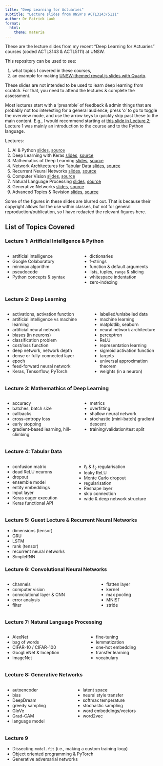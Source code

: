 ```yaml
---
title: "Deep Learning for Actuaries"
subtitle: "Lecture slides from UNSW's ACTL3143/5111"
author: Dr Patrick Laub
format:
  html:
    theme: materia
---
```


These are the lecture slides from my recent "Deep Learning for Actuaries" courses (coded ACTL3143 & ACTL5111) at UNSW.


This repository can be used to see:

1. what topics I covered in these courses,
2. an example for making [UNSW-themed reveal.js slides with Quarto](https://github.com/Pat-Laub/UNSW-Quarto-Slides-Template).

These slides are not intended to be used to learn deep learning from scratch.
For that, you need to attend the lectures & complete the assessment.

::: {.callout-note}
Most lectures start with a 'preamble' of feedback & admin things that are probably not too interesting for a general audience; press 'o' to go to toggle the overview mode, and use the arrow keys to quickly skip past these to the main content.
E.g., I would recommend starting at [this slide in Lecture 2](Lecture-2-Deep-Learning-Keras/deep-learning-keras.html#/machine-learning); Lecture 1 was mainly an introduction to the course and to the Python language.
:::

Lectures:

1. AI & Python [slides](Lecture-1-Artificial-Intelligence/artificial-intelligence.html), [source](http://github.com/Pat-Laub/DeepLearningForActuaries/blob/main/Lecture-1-Artificial-Intelligence/artificial-intelligence.qmd)
2. Deep Learning with Keras [slides](Lecture-2-Deep-Learning-Keras/deep-learning-keras.html), [source](http://github.com/Pat-Laub/DeepLearningForActuaries/blob/main/Lecture-2-Deep-Learning-Keras/deep-learning-keras.qmd)
3. Mathematics of Deep Learning [slides](Lecture-3-Mathematics-Of-Deep-Learning/mathematics-of-deep-learning.html), [source](http://github.com/Pat-Laub/DeepLearningForActuaries/blob/main/Lecture-3-Mathematics-Of-Deep-Learning/mathematics-of-deep-learning.qmd)
4. Network Architectures for Tabular Data [slides](Lecture-4-Network-Architectures-For-Tabular-Data/network-architectures-for-tabular-data.html), [source](http://github.com/Pat-Laub/DeepLearningForActuaries/blob/main/Lecture-4-Network-Architectures-For-Tabular-Data/network-architectures-for-tabular-data.qmd)
5. Recurrent Neural Networks [slides](Lecture-5-Recurrent-Neural-Networks-And-Time-Series/rnns-and-time-series.html), [source](http://github.com/Pat-Laub/DeepLearningForActuaries/blob/main/Lecture-5-Recurrent-Neural-Networks-And-Time-Series/rnns-and-time-series.qmd)
6. Computer Vision [slides](Lecture-6-Computer-Vision/computer-vision.html), [source](http://github.com/Pat-Laub/DeepLearningForActuaries/blob/main/Lecture-6-Computer-Vision/computer-vision.qmd)
7. Natural Language Processing [slides](Lecture-7-Natural-Language-Processing/natural-language-processing.html), [source](http://github.com/Pat-Laub/DeepLearningForActuaries/blob/main/Lecture-7-Natural-Language-Processing/natural-language-processing.qmd)
8. Generative Networks [slides](Lecture-8-Generative-Networks/generative-networks.html), [source](http://github.com/Pat-Laub/DeepLearningForActuaries/blob/main/Lecture-8-Generative-Networks/generative-networks.qmd)
9. Advanced Topics & Revision [slides](Lecture-9-Advanced-Topics/advanced-topics.html), [source](http://github.com/Pat-Laub/DeepLearningForActuaries/blob/main/Lecture-9-Advanced-Topics/advanced-topics.qmd)

Some of the figures in these slides are blurred out. That is because their copyright allows for the use within classes, but not for general reproduction/publication, so I have redacted the relevant figures here.


## List of Topics Covered

### Lecture 1: Artificial Intelligence & Python

::: columns
::: column

- artificial intelligence
- Google Colaboratory
- minimax algorithm
- pseudocode
- Python concepts & syntax

:::
::: column

- dictionaries
- f-strings
- function & default arguments
- lists, tuples, `range` & slicing
- whitespace indentation
- zero-indexing

:::
:::

### Lecture 2: Deep Learning

::: columns
::: column
- activations, activation function
- artificial intelligence vs machine learning
- artificial neural network
- biases (in neurons)
- classification problem
- cost/loss function
- deep network, network depth
- dense or fully-connected layer
- epoch
- feed-forward neural network
- Keras, Tensorflow, PyTorch
:::
::: column
- labelled/unlabelled data
- machine learning
- matplotlib, seaborn
- neural network architecture
- perceptron
- ReLU
- representation learning
- sigmoid activation function
- targets
- universal approximation theorem
- weights (in a neuron)
:::
:::

### Lecture 3: Mathemathics of Deep Learning

::: columns
::: column
- accuracy
- batches, batch size
- callbacks
- cross-entropy loss
- early stopping
- gradient-based learning, hill-climbing
:::
::: column
- metrics
- overfitting
- shallow neural network
- stochastic (mini-batch) gradient descent
- training/validation/test split
:::
:::

### Lecture 4: Tabular Data

::: columns
:::: column
- confusion matrix
- dead ReLU neurons
- dropout
- ensemble model
- entity embeddings
- Input layer
- Keras eager execution
- Keras functional API
::::
:::: column
- $\ell_1$ & $\ell_2$ regularisation
- leaky ReLU
- Monte Carlo dropout
- regularisation
- Reshape layer
- skip connection
- wide & deep network structure
::::
:::

### Lecture 5: Guest Lecture & Recurrent Neural Networks

- dimensions (tensor)
- GRU
- LSTM
- rank (tensor)
- recurrent neural networks
- SimpleRNN

### Lecture 6: Convolutional Neural Networks

::: columns
::: column
- channels
- computer vision
- convolutional layer & CNN
- error analysis
- filter
:::
::: column
- flatten layer
- kernel
- max pooling
- MNIST
- stride
:::
:::

### Lecture 7: Natural Language Processing

::: columns
:::: column
- AlexNet
- bag of words
- CIFAR-10 / CIFAR-100
- GoogLeNet & Inception
- ImageNet
::::
:::: column
- fine-tuning
- lemmatization
- one-hot embedding
- transfer learning
- vocabulary
::::
:::

### Lecture 8: Generative Networks

::: columns
:::: column
- autoencoder
- bias
- DeepDream
- greedy sampling
- GloVe
- Grad-CAM
- language model
::::
:::: column
- latent space
- neural style transfer
- softmax temperature
- stochastic sampling
- word embeddings/vectors
- word2vec
::::
:::

### Lecture 9

- Dissecting `model.fit` (i.e., making a custom training loop)
- Object oriented programming & PyTorch
- Generative adversarial networks
